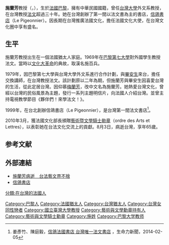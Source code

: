 '''施蘭芳'''教授（{{lang-fr|Françoise Zylberberg}}，{{bd|1944年||2010年|8月3日|catIdx=Zylberberg, Francoise}}），生於[[法國|法國]][[巴黎|巴黎]]，擁有中華民國國籍，曾任[[台灣大學|台灣大學]]外文系教授，在台灣教授[[法文|法文]]超過三十年。她在台灣創辦了第一間以法文書為主的書店，[[信鴿書店|信鴿書店]]（Le Pigeonnier）。因長期在台灣推廣法國文化，擔任法國文化大使，在台灣文化圈中享有盛名。

==生平==
施蘭芳教授出生在一個法國猶太人家庭。1969年在[[巴黎第七大學|巴黎第七大學]]對外國學生教授法文。當時以[[文化大革命|文化大革命]]的典故，取漢名施百兵。

1979年，因巴黎第七大學與台灣大學外文系進行合作計劃，與[[畢安生|畢安生]]來台，擔任交換講師，在台灣教授法文。該計劃原以二年為期，但施蘭芳與畢安生因喜愛台灣的生活，從此定居台灣。因仰慕[[梅蘭芳|梅蘭芳]]，改中文名為施蘭芳。她熱愛台灣文化，曾經以台灣的民俗風景為主題，發行一系列主題明信片，向法國人介紹台灣。並曾主持電視教學節目《夥伴們！來學法文！》。

1999年，在台北創辦信鴿書店（Le Pigeonnier），是台灣第一間法文書店<ref>姜彥竹、陳庭毅，[https://vita.tw/%E4%BF%A1%E9%B4%BF%E6%B3%95%E5%9C%8B%E6%9B%B8%E5%BA%97-%E5%8F%B0%E7%81%A3%E5%94%AF%E4%B8%80%E6%B3%95%E6%96%87%E6%9B%B8%E5%BA%97-b50efa454048 信鴿法國書店 台灣唯一法文書店] {{Wayback|url=https://vita.tw/%E4%BF%A1%E9%B4%BF%E6%B3%95%E5%9C%8B%E6%9B%B8%E5%BA%97-%E5%8F%B0%E7%81%A3%E5%94%AF%E4%B8%80%E6%B3%95%E6%96%87%E6%9B%B8%E5%BA%97-b50efa454048 |date=20210927125246 }}，生命力新聞，2014-02-05</ref>。

2010年3月，獲法國文化部長頒贈[[法蘭西藝術與文學勳章|藝術暨文學騎士勛章]]（ordre des Arts et Lettres），以表彰她在台法文化交流上的貢獻。8月3日，病逝台灣，享年65歲。
==参考文献==
{{reflist}}

==外部連結==
*[https://web.archive.org/web/20101103163816/http://mag.chinatimes.com/mag-cnt.aspx?artid=5035 施蘭芳病逝　台法藝文界不捨]
*[http://llp.com.tw/default/default.aspx 信鴿書店] {{Wayback|url=http://llp.com.tw/default/default.aspx |date=20201130170903 }}

{{台灣人物小作品}}
{{France-academic-bio-stub}}
{{DEFAULTSORT:Zylberberg, Francoise}}
[[Category:巴黎人|Category:巴黎人]]
[[Category:法國猶太人|Category:法國猶太人]]
[[Category:台灣猶太人|Category:台灣猶太人]]
[[Category:台灣女同性戀者|Category:台灣女同性戀者]]
[[Category:國立臺灣大學教授|Category:國立臺灣大學教授]]
[[Category:藝術與文學勳章持有人|Category:藝術與文學勳章持有人]]
[[Category:藝術與文學騎士勳章|Category:藝術與文學騎士勳章]]
[[分類:在台灣的法國人|分類:在台灣的法國人]]
[[Category:施姓|Category:施姓]]
[[Category:巴黎大学教师|Category:巴黎大学教师]]